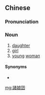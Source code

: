 {{also|诸娘囝}}
==Chinese==
{{zh-forms|s=诸娘囝|type=21|alt=諸儂囝}}

===Pronunciation===
{{zh-pron
|md=cṳ̆-nè̤ng-giāng
|mda=zh-cdo-諸娘囝.ogg
|cat=n
}}

===Noun===
{{zh-noun}} {{tcx|lang=zh|Min Dong}}

# [[daughter]]
# [[girl]]
# [[young]] [[woman]]

====Synonyms====
* {{sense|daughter}}
{{zh-dial|女兒}}

[[mg:諸娘囝]]
